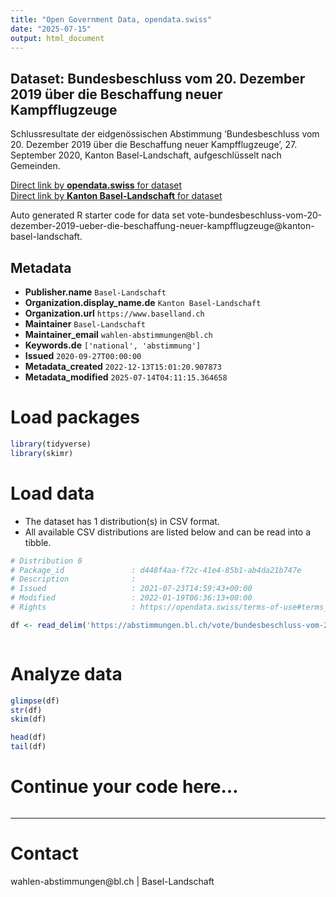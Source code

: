 ```yaml
---
title: "Open Government Data, opendata.swiss"
date: "2025-07-15"
output: html_document
---
```


## Dataset: Bundesbeschluss vom 20. Dezember 2019 über die Beschaffung neuer Kampfflugzeuge

Schlussresultate der eidgenössischen Abstimmung 'Bundesbeschluss vom 20. Dezember 2019 über die Beschaffung neuer Kampfflugzeuge', 27. September 2020, Kanton Basel-Landschaft, aufgeschlüsselt nach Gemeinden.

[Direct link by **opendata.swiss** for dataset](https://opendata.swiss/de/dataset/bundesbeschluss-vom-20-dezember-2019-uber-die-beschaffung-neuer-kampfflugzeuge1)<br>
[Direct link by **Kanton Basel-Landschaft** for dataset](https://abstimmungen.bl.ch/vote/bundesbeschluss-vom-20-dezember-2019-ueber-die-beschaffung-neuer-kampfflugzeuge/data)

Auto generated R starter code for data set vote-bundesbeschluss-vom-20-dezember-2019-ueber-die-beschaffung-neuer-kampfflugzeuge@kanton-basel-landschaft.

## Metadata

- **Publisher.name** `Basel-Landschaft`
- **Organization.display_name.de** `Kanton Basel-Landschaft`
- **Organization.url** `https://www.baselland.ch`
- **Maintainer** `Basel-Landschaft`
- **Maintainer_email** `wahlen-abstimmungen@bl.ch`
- **Keywords.de** `['national', 'abstimmung']`
- **Issued** `2020-09-27T00:00:00`
- **Metadata_created** `2022-12-13T15:01:20.907873`
- **Metadata_modified** `2025-07-14T04:11:15.364658`


# Load packages

```r

library(tidyverse)
library(skimr)

```

# Load data

-   The dataset has 1 distribution(s) in CSV format.
-   All available CSV distributions are listed below and can be read into a tibble.

```r

# Distribution 0
# Package_id               : d448f4aa-f72c-41e4-85b1-ab4da21b747e
# Description              : 
# Issued                   : 2021-07-23T14:59:43+00:00
# Modified                 : 2022-01-19T06:36:13+00:00
# Rights                   : https://opendata.swiss/terms-of-use#terms_by

df <- read_delim('https://abstimmungen.bl.ch/vote/bundesbeschluss-vom-20-dezember-2019-ueber-die-beschaffung-neuer-kampfflugzeuge/data-csv')



```

# Analyze data

```r

glimpse(df)
str(df)
skim(df)

head(df)
tail(df)

```

# Continue your code here...

```r

```

------------------------------------------------------------------------

# Contact

wahlen-abstimmungen@bl.ch | Basel-Landschaft
